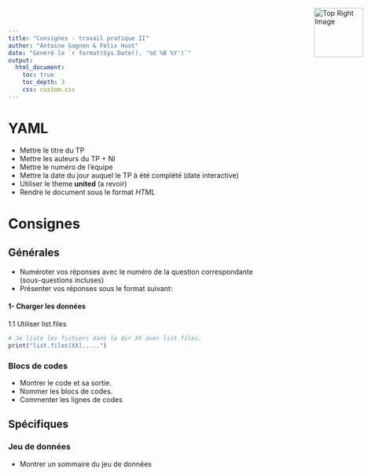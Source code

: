 ```yaml
---
title: "Consignes - travail pratique II"
author: "Antoine Gagnon & Felix Huot"
date: "Généré le `r format(Sys.Date(), '%d %B %Y')`"
output:
  html_document:
    toc: true
    toc_depth: 3
    css: custom.css
---
```


<div style="position: absolute; top: 10px; right: 10px;">
  <img src="logo_ulaval.png" alt="Top Right Image" style="width: 100px;">
</div>

# YAML
- Mettre le titre du TP
- Mettre les auteurs du TP + NI
- Mettre le numéro de l'équipe
- Mettre la date du jour auquel le TP à été complété (date interactive)
- Utiliser le theme **united** (a revoir)
- Rendre le document sous le format *HTML*

# Consignes {.tabset}

## Générales
- Numéroter vos réponses avec le numéro de la question correspondante (sous-questions incluses)
- Présenter vos réponses sous le format suivant:
  
#### 1- Charger les données
1.1 Utiliser list.files
```r
# Je liste les fichiers dans le dir XX avec list.files.
print("list.files(XX).....")
```

### Blocs de codes
- Montrer le code et sa sortie.
- Nommer les blocs de codes.
- Commenter les lignes de codes

## Spécifiques

### Jeu de données
- Montrer un sommaire du jeu de données